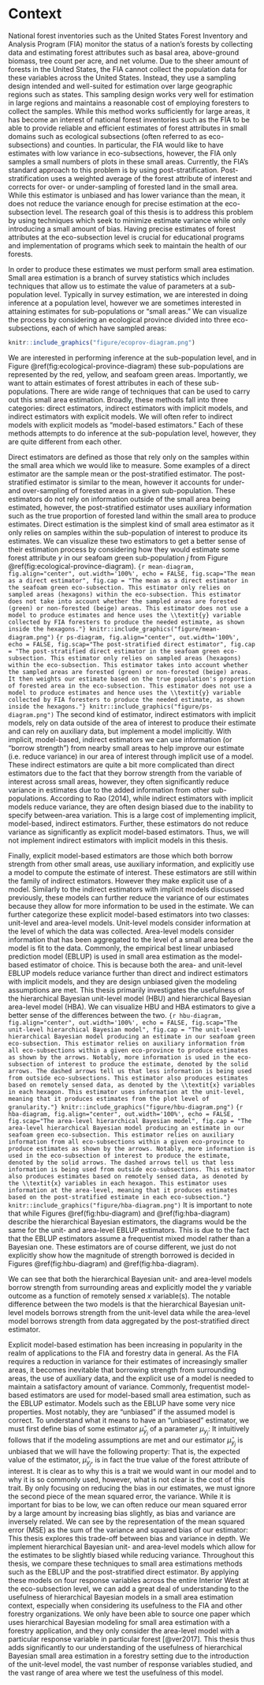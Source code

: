 # Context {#context}

National forest inventories such as the United States Forest Inventory and Analysis Program (FIA) monitor the status of a nation's forests by collecting data and estimating forest attributes such as basal area, above-ground biomass, tree count per acre, and net volume. Due to the sheer amount of forests in the United States, the FIA cannot collect the population data for these variables across the United States. Instead, they use a sampling design intended and well-suited for estimation over large geographic regions such as states. This sampling design works very well for estimation in large regions and maintains a reasonable cost of employing foresters to collect the samples. While this method works sufficiently for large areas, it has become an interest of national forest inventories such as the FIA to be able to provide reliable and efficient estimates of forest attributes in small domains such as ecological subsections (often referred to as eco-subsections) and counties. In particular, the FIA would like to have estimates with low variance in eco-subsections, however, the FIA only samples a small numbers of plots in these small areas. Currently, the FIA's standard approach to this problem is by using post-stratification. Post-stratification uses a weighted average of the forest attribute of interest and corrects for over- or under-sampling of forested land in the small area. While this estimator is unbiased and has lower variance than the mean, it does not reduce the variance enough for precise estimation at the eco-subsection level. The research goal of this thesis is to address this problem by using techniques which seek to minimize estimate variance while only introducing a small amount of bias. Having precise estimates of forest attributes at the eco-subsection level is crucial for educational programs and implementation of programs which seek to maintain the health of our forests.

In order to produce these estimates we must perform small area estimation. Small area estimation is a branch of survey statistics which includes techniques that allow us to estimate the value of parameters at a sub-population level. Typically in survey estimation, we are interested in doing inference at a population level, however we are sometimes interested in attaining estimates for sub-populations or "small areas." We can visualize the process by considering an ecological province divided into three eco-subsections, each of which have sampled areas:
```r
knitr::include_graphics("figure/ecoprov-diagram.png")
```
We are interested in performing inference at the sub-population level, and in Figure \@ref(fig:ecological-province-diagram) these sub-populations are represented by the red, yellow, and seafoam green areas. Importantly, we want to attain estimates of forest attributes in each of these sub-populations. There are wide range of techniques that can be used to carry out this small area estimation. Broadly, these methods fall into three categories: direct estimators, indirect estimators with implicit models, and indirect estimators with explicit models. We will often refer to indirect models with explicit models as "model-based estimators." Each of these methods attempts to do inference at the sub-population level, however, they are quite different from each other. 

Direct estimators are defined as those that rely only on the samples within the small area which we would like to measure. Some examples of a direct estimator are the sample mean or the post-stratified estimator. The post-stratified estimator is similar to the mean, however it accounts for under- and over-sampling of forested areas in a given sub-population. These estimators do not rely on information outside of the small area being estimated, however, the post-stratified estimator uses auxiliary information such as the true proportion of forested land within the small area to produce estimates. Direct estimation is the simplest kind of small area estimator as it only relies on samples within the sub-population of interest to produce its estimates. We can visualize these two estimators to get a better sense of their estimation process by considering how they would estimate some forest attribute $y$ in our seafoam green sub-population $j$ from Figure \@ref(fig:ecological-province-diagram). 
```{r mean-diagram, fig.align="center", out.width='100%', echo = FALSE, fig.scap="The mean as a direct estimator", fig.cap = "The mean as a direct estimator in the seafoam green eco-subsection. This estimator only relies on sampled areas (hexagons) within the eco-subsection. This estimator does not take into account whether the sampled areas are forested (green) or non-forested (beige) areas. This estimator does not use a model to produce estimates and hence uses the \\textit{y} variable collected by FIA foresters to produce the needed estimate, as shown inside the hexagons."}
knitr::include_graphics("figure/mean-diagram.png")
```
```{r ps-diagram, fig.align="center", out.width='100%', echo = FALSE, fig.scap="The post-stratified direct estimator", fig.cap = "The post-stratified direct estimator in the seafoam green eco-subsection. This estimator only relies on sampled areas (hexagons) within the eco-subsection. This estimator takes into account whether the sampled areas are forested (green) or non-forested (beige) areas. It then weights our estimate based on the true population's proportion of forested area in the eco-subsection. This estimator does not use a model to produce estimates and hence uses the \\textit{y} variable collected by FIA foresters to produce the needed estimate, as shown inside the hexagons."}
knitr::include_graphics("figure/ps-diagram.png")
```
The second kind of estimator, indirect estimators with implicit models, rely on data outside of the area of interest to produce their estimate and can rely on auxiliary data, but implement a model implicitly. With implicit, model-based, indirect estimators we can use information (or "borrow strength") from nearby small areas to help improve our estimate (i.e. reduce variance) in our area of interest through implicit use of a model. These indirect estimators are quite a bit more complicated than direct estimators due to the fact that they borrow strength from the variable of interest across small areas, however, they often significantly reduce variance in estimates due to the added information from other sub-populations. According to Rao (2014), while indirect estimators with implicit models reduce variance, they are often design biased due to the inability to specify between-area variation. This is a large cost of implementing implicit, model-based, indirect estimators. Further, these estimators do not reduce variance as significantly as explicit model-based estimators. Thus, we will not implement indirect estimators with implicit models in this thesis. 

Finally, explicit model-based estimators are those which both borrow strength from other small areas, use auxiliary information, and explicitly use a model to compute the estimate of interest. These estimators are still within the family of indirect estimators. However they make explicit use of a model. Similarly to the indirect estimators with implicit models discussed previously, these models can further reduce the variance of our estimates because they allow for more information to be used in the estimate. We can further categorize these explicit model-based estimators into two classes: unit-level and area-level models. Unit-level models consider information at the level of which the data was collected. Area-level models consider information that has been aggregated to the level of a small area before the model is fit to the data. Commonly, the empirical best linear unbiased prediction model (EBLUP) is used in small area estimation as the model-based estimator of choice. This is because both the area- and unit-level EBLUP models reduce variance further than direct and indirect estimators with implicit models, and they are design unbiased given the modeling assumptions are met. This thesis primarily investigates the usefulness of the hierarchical Bayesian unit-level model (HBU) and hierarchical Bayesian area-level model (HBA). We can visualize HBU and HBA estimators to give a better sense of the differences between the two.
```{r hbu-diagram, fig.align="center", out.width='100%', echo = FALSE, fig.scap="The unit-level hierarchical Bayesian model", fig.cap = "The unit-level hierarchical Bayesian model producing an estimate in our seafoam green eco-subsection. This estimator relies on auxiliary information from all eco-subsections within a given eco-province to produce estimates as shown by the arrows. Notably, more information is used in the eco-subsection of interest to produce the estimate, denoted by the solid arrows. The dashed arrows tell us that less information is being used from outside eco-subsections. This estimator also produces estimates based on remotely sensed data, as denoted by the \\textit{x} variables in each hexagon. This estimator uses information at the unit-level, meaning that it produces estimates from the plot level of granularity."}
knitr::include_graphics("figure/hbu-diagram.png")
```
```{r hba-diagram, fig.align="center", out.width='100%', echo = FALSE, fig.scap="The area-level hierarchical Bayesian model", fig.cap = "The area-level hierarchical Bayesian model producing an estimate in our seafoam green eco-subsection. This estimator relies on auxiliary information from all eco-subsections within a given eco-province to produce estimates as shown by the arrows. Notably, more information is used in the eco-subsection of interest to produce the estimate, denoted by the solid arrows. The dashed arrows tell us that less information is being used from outside eco-subsections. This estimator also produces estimates based on remotely sensed data, as denoted by the \\textit{x} variables in each hexagon. This estimator uses information at the area-level, meaning that it produces estimates based on the post-stratified estimate in each eco-subsection."}
knitr::include_graphics("figure/hba-diagram.png")
```
It is important to note that while Figures \@ref(fig:hbu-diagram) and \@ref(fig:hba-diagram) describe the hierarchical Bayesian estimators, the diagrams would be the same for the unit- and area-level EBLUP estimators. This is due to the fact that the EBLUP estimators assume a frequentist mixed model rather than a Bayesian one. These estimators are of course different, we just do not explicitly show how the magnitude of strength borrowed is decided in Figures \@ref(fig:hbu-diagram) and \@ref(fig:hba-diagram). 

We can see that both the hierarchical Bayesian unit- and area-level models borrow strength from surrounding areas and explicitly model the $y$ variable outcome as a function of remotely sensed $x$ variable(s). The notable difference between the two models is that the hierarchical Bayesian unit-level models borrows strength from the unit-level data while the area-level model borrows strength from data aggregated by the post-stratified direct estimator.

Explicit model-based estimation has been increasing in popularity in the realm of applications to the FIA and forestry data in general. As the FIA requires a reduction in variance for their estimates of increasingly smaller areas, it becomes inevitable that borrowing strength from surrounding areas, the use of auxiliary data, and the explicit use of a model is needed to maintain a satisfactory amount of variance. Commonly, frequentist model-based estimators are used for model-based small area estimation, such as the EBLUP estimator. Models such as the EBLUP have some very nice properties. Most notably, they are "unbiased" if the assumed model is correct. To understand what it means to have an "unbiased" estimator, we must first define bias of some estimator $\hat\mu_{y_j}$ of a parameter $\mu_{y_j}$: 
\begin{align}
\text{Bias}(\hat\mu_{y_j}) = E[\hat\mu_{y_j}] - \mu_{y_j}
\end{align}
It intuitively follows that if the modeling assumptions are met and our estimator $\hat\mu_{y_j}$ is unbiased that we will have the following property:
\begin{align}
\text{Bias}(\hat\mu_{y_j}) = E[\hat\mu_{y_j}] - \mu_{y_j} = 0
\end{align}
That is, the expected value of the estimator, $\hat\mu_{y_j}$, is in fact the true value of the forest attribute of interest. It is clear as to why this is a trait we would want in our model and to why it is so commonly used, however, what is not clear is the cost of this trait. By only focusing on reducing the bias in our estimates, we must ignore the second piece of the mean squared error, the variance. While it is important for bias to be low, we can often reduce our mean squared error by a large amount by increasing bias slightly, as bias and variance are inversely related. We can see by the representation of the mean squared error (MSE) as the sum of the variance and squared bias of our estimator: 
\begin{align}
\text{MSE}(\hat\mu_{y_j}) = \text{Var}(\hat\mu_{y_j}) + \text{Bias}(\hat\mu_{y_j},~ \mu_{y_j})^2
\end{align}
This thesis explores this trade-off between bias and variance in depth. We implement hierarchical Bayesian unit- and area-level models which allow for the estimates to be slightly biased while reducing variance. Throughout this thesis, we compare these techniques to small area estimations methods such as the EBLUP and the post-stratified direct estimator. By applying these models on four response variables across the entire Interior West at the eco-subsection level, we can add a great deal of understanding to the usefulness of hierarchical Bayesian models in a small area estimation context, especially when considering its usefulness to the FIA and other forestry organizations. We only have been able to source one paper which uses hierarchical Bayesian modeling for small area estimation with a forestry application, and they only consider the area-level model with a particular response variable in particular forest [@ver2017]. This thesis thus adds significantly to our understanding of the usefulness of hierarchical Bayesian small area estimation in a forestry setting due to the introduction of the unit-level model, the vast number of response variables studied, and the vast range of area where we test the usefulness of this model. 


<!-- The amount of information used from outside areas is decided by the posterior density of ratio of the between-area variance and the within-area variance. -->

<!-- *provides background material on the topic and other approaches, and identifies what is added by this thesis* -->
<!-- To implement these models, there are two statistical schools of thought: frequentist methods and Bayesian methods. Frequentist models are the most common for estimation of forest attributes in small area estimation [CITE LOTS OF PAPERS HERE]. However, Bayesian methods have been used at the area-level for small area estunation of of forest attributes [@ver2017]. While frequentist methods are often viewed as the "default" method for doing small area estimation, there are many benefits of tackling these problems from a Bayesian perspective. Notably, Bayesian estimation utilizes prior distributions which allow us to quantify our prior uncertainty about the values of each parameter.  -->